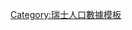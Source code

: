 <includeonly>{{Swiss populations data {{{1}}}|{{{2|}}}|YEAR}}</includeonly><noinclude>
{{Documentation}}
[[Category:瑞士人口數據模板]]
</noinclude>